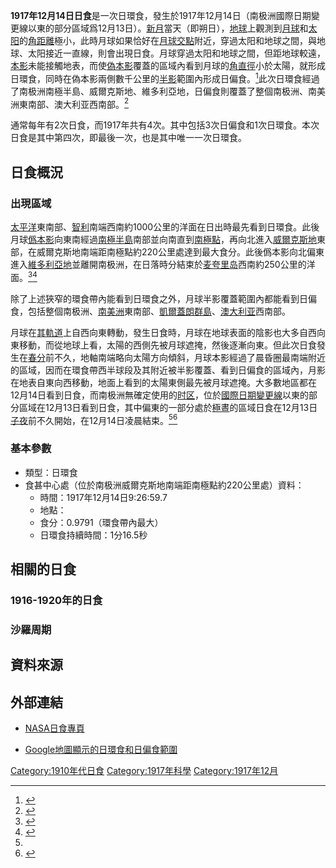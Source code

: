 {{NoteTA
|G1=Toponym
|1=zh-cn:麦夸里; zh-hk:麥覺理; zh-tw:麥覺理
}}
{{Infobox Solar eclipse
| Year        = 1917
| Month       = 12
| Day         = 14
| Type        = 日環食
| Image       = SE1917Dec14A.png
| Image size  = 200px
| Image intro = 1917年12月14日日環食路徑圖
  <!--   日食資料   -->
| Gamma       = -0.9157
| Mag         = 0.9791
| Saros       = 121
| Saros total = 71
| Saros seq   = 55
  <!--     食甚     -->
| Duration    = 1分16.5秒
| Location    = [[南极洲|南极洲]][[威爾克斯地|威爾克斯地]]南端距[[南極點|南極點]]約220公里處
| Coords      = {{coord|88|2.8|S|124|35.8|E}}
| Width       = 188.6公里
  <!--   開始時間   -->
| Partial     = 
| Start type  = 
| Centre      = 
| Greatest    = 9:26:59.7
  <!--     倒數     -->
| hour        = 9
| minute      = 26
| second      = 59.7
| Duration_s  = 
}}
'''1917年12月14日日食'''是一次日環食，發生於1917年12月14日（南极洲國際日期變更線以東的部分區域爲12月13日）。[[新月|新月]]當天（即朔日），[[地球|地球]]上觀測到[[月球|月球]]和[[太阳|太阳]]的[[角距離|角距離]]極小，此時月球如果恰好在[[月球交點|月球交點]]附近，穿過太阳和地球之間，與地球、太阳接近一直線，則會出現日食。月球穿過太阳和地球之間，但距地球較遠，[[本影|本影]]未能接觸地表，而使[[偽本影|偽本影]]覆蓋的區域內看到月球的[[角直徑|角直徑]]小於太陽，就形成日環食，同時在偽本影兩側數千公里的[[半影|半影]]範圍內形成日偏食。<ref name="astron">{{cite web|author=樊忠玉|title=日（月）食|url=http://www.astron.ac.cn/bencandy-51-1630-1.htm|publisher=中国天文科普网|accessdate=2016-04-02|archive-date=2014-09-17|archive-url=https://web.archive.org/web/20140917080048/http://www.astron.ac.cn/bencandy-51-1630-1.htm|dead-url=no}}</ref>此次日環食經過了南极洲南極半島、威爾克斯地、維多利亞地，日偏食則覆蓋了整個南极洲、南美洲東南部、澳大利亚西南部。<ref name="NASAGIF">{{cite web|author=Fred Espenak|title=Annular Solar Eclipse of 1917 Dec 14|url=http://eclipse.gsfc.nasa.gov/SEplot/SEplot1901/SE1917Dec14A.GIF|publisher=NASA Eclipse Web Site|accessdate=2016-04-02|archive-date=2020-10-23|archive-url=https://web.archive.org/web/20201023061707/https://eclipse.gsfc.nasa.gov/SEplot/SEplot1901/SE1917Dec14A.GIF|dead-url=no}}{{en}}</ref>

通常每年有2次日食，而1917年共有4次。其中包括3次日偏食和1次日環食。本次日食是其中第四次，即最後一次，也是其中唯一一次日環食。

== 日食概況 ==
=== 出現區域 ===
[[太平洋|太平洋]]東南部、[[智利|智利]]南端西南約1000公里的洋面在日出時最先看到日環食。此後月球[[僞本影|僞本影]]向東南經過[[南極半島|南極半島]]南部並向南直到[[南極點|南極點]]，再向北進入[[威爾克斯地|威爾克斯地]]東部，在威爾克斯地南端距南極點約220公里處達到最大食分。此後僞本影向北偏東進入[[維多利亞地|維多利亞地]]並離開南极洲，在日落時分結束於[[麦夸里岛|麦夸里岛]]西南約250公里的洋面。<ref>{{cite web|author=Fred Espenak|title=Annular Solar Eclipse of 1917 Dec 14 - Google Maps and Solar Eclipse Paths|url=http://eclipse.gsfc.nasa.gov/SEgoogle/SEgoogle1901/SE1917Dec14Agoogle.html|publisher=NASA Eclipse Web Site|accessdate=2016-04-02|archive-date=2020-10-20|archive-url=https://web.archive.org/web/20201020221837/https://eclipse.gsfc.nasa.gov/SEgoogle/SEgoogle1901/SE1917Dec14Agoogle.html|dead-url=no}}{{en}}</ref><ref>{{cite web|author=Xavier M. Jubier|title=Eclipse Annulaire de Soleil du 14 décembre 1917 - Cartographie Interactive Google (1917 December 14 Annular Solar Eclipse - Interactive Google Map)|url=http://xjubier.free.fr/site_pages/solar_eclipses/xSE_GoogleMap3.php?Ecl=+19171214|accessdate=2016-04-02|archive-date=2016-10-25|archive-url=https://web.archive.org/web/20161025031735/http://xjubier.free.fr/site_pages/solar_eclipses/xSE_GoogleMap3.php?Ecl=+19171214|dead-url=no}}{{fr}}{{en}}</ref>

除了上述狹窄的環食帶內能看到日環食之外，月球半影覆蓋範圍內都能看到日偏食，包括整個南极洲、[[南美洲|南美洲]]東南部、[[凱爾蓋朗群島|凱爾蓋朗群島]]、[[澳大利亚|澳大利亚]]西南部。

月球在[[月球軌道|其軌道]]上自西向東轉動，發生日食時，月球在地球表面的陰影也大多自西向東移動，而從地球上看，太陽的西側先被月球遮掩，然後逐漸向東。但此次日食發生在[[春分|春分]]前不久，地軸南端略向太陽方向傾斜，月球本影經過了晨昏圈最南端附近的區域，因而在環食帶西半球段及其附近被半影覆蓋、看到日偏食的區域內，月影在地表自東向西移動，地面上看到的太陽東側最先被月球遮掩。大多數地區都在12月14日看到日食，而南极洲無確定使用的[[时区|时区]]，位於[[國際日期變更線|國際日期變更線]]以東的部分區域在12月13日看到日食，其中偏東的一部分處於[[極晝|極晝]]的區域日食在12月13日[[子夜|子夜]]前不久開始，在12月14日凌晨結束。<ref name="NASAGIF"/><ref>{{cite web|author=Fred Espenak|title=Catalog of Solar Eclipses (1901 to 2000)|url=http://eclipse.gsfc.nasa.gov/SEcat5/SE1901-2000.html|publisher=NASA Eclipse Web Site|accessdate=2016-04-02|archive-date=2017-12-28|archive-url=https://web.archive.org/web/20171228100215/https://eclipse.gsfc.nasa.gov/SEcat5/SE1901-2000.html|dead-url=no}}{{en}}</ref>

=== 基本參數 ===
{{NoteUTC}}
* 類型：日環食
* 食甚中心處（位於南极洲威爾克斯地南端距南極點約220公里處）資料：
** 時間：1917年12月14日9:26:59.7
** 地點：{{coord|88|2.8|S|124|35.8|E}}
** 食分：0.9791（環食帶內最大）
** 日環食持續時間：1分16.5秒

== 相關的日食 ==
=== 1916-1920年的日食 ===
{{Solar eclipse set 1916-1920}}

=== 沙羅周期 ===
{{Solar Saros series 121}}

== 資料來源 ==
{{reflist}}

== 外部連結 ==
{{日食主題}}
* [http://eclipse.gsfc.nasa.gov/solar.html NASA日食專頁]{{Wayback|url=http://eclipse.gsfc.nasa.gov/solar.html |date=20190108200537 }}{{en}}
{{Solar eclipse NASA reference|1901/SE1917Dec14A}}
* [http://xjubier.free.fr/site_pages/solar_eclipses/xSE_GoogleMap3.php?Ecl=+19171214 Google地圖顯示的日環食和日偏食範圍]{{Wayback|url=http://xjubier.free.fr/site_pages/solar_eclipses/xSE_GoogleMap3.php?Ecl=+19171214 |date=20161025031735 }}{{fr}}{{en}}

{{Solar eclipses
|nature=日環食
|previous=[[1917年7月19日日食|1917年7月19日日食]]|natureprevious=日偏食
|previoussamenature=[[1916年7月30日日食|1916年7月30日日食]]
|next=[[1918年6月8日日食|1918年6月8日日食]]|naturenext=日全食
|nextsamenature=[[1918年12月3日日食|1918年12月3日日食]]
}}
{{日食}}

[[Category:1910年代日食|Category:1910年代日食]]
[[Category:1917年科學|Category:1917年科學]]
[[Category:1917年12月|Category:1917年12月]]